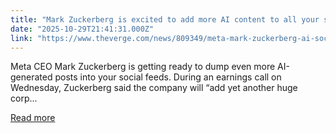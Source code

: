 ```yaml
---
title: "Mark Zuckerberg is excited to add more AI content to all your social feeds"
date: "2025-10-29T21:41:31.000Z"
link: "https://www.theverge.com/news/809349/meta-mark-zuckerberg-ai-social-feeds-q3-2025-earnings"
---
```


Meta CEO Mark Zuckerberg is getting ready to dump even more AI-generated posts into your social feeds. During an earnings call on Wednesday, Zuckerberg said the company will “add yet another huge corp...

[Read more](https://www.theverge.com/news/809349/meta-mark-zuckerberg-ai-social-feeds-q3-2025-earnings)
